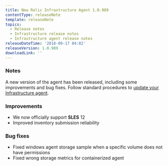 ```yaml
---
title: New Relic Infrastructure Agent 1.0.989
contentType: releaseNote
template: releaseNote
topics:
  - Release notes
  - Infrastructure release notes
  - Infrastructure agent release notes
releaseDateTime: '2018-09-17 04:02'
releaseVersion: 1.0.989
downloadLink: ''
---
```


### Notes

A new version of the agent has been released, including some improvements and bug fixes. Follow standard procedures to [update your Infrastructure agent](/docs/infrastructure/new-relic-infrastructure/installation/update-infrastructure-agent).

### Improvements

* We now officially support **SLES** 12
* Improved inventory submission reliability

### Bug fixes

* Fixed windows agent storage sample when a specific volume does not have permissions
* Fixed wrong storage metrics for containerized agent
